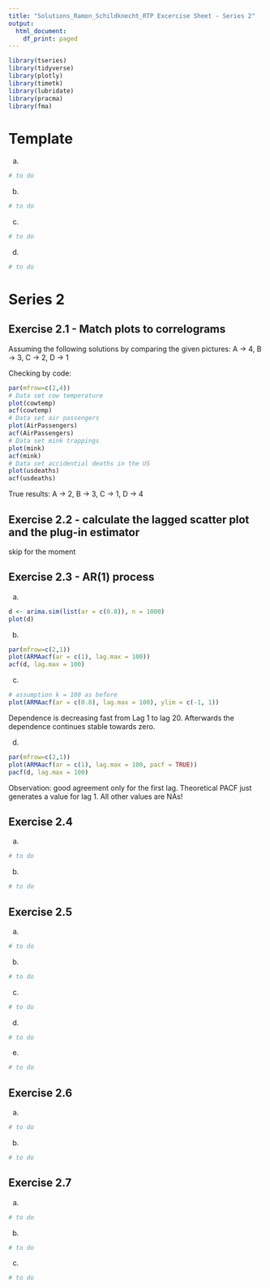 ```yaml
---
title: "Solutions_Ramon_Schildknecht_RTP Excercise Sheet - Series 2"
output:
  html_document:
    df_print: paged
---
```


```r
library(tseries)
library(tidyverse)
library(plotly)
library(timetk)
library(lubridate)
library(pracma)
library(fma)
```

# Template

a)

```r
# to do
```

b)

```r
# to do
```

c)

```r
# to do
```

d)

```r
# to do
```



# Series 2

## Exercise 2.1 - Match plots to correlograms

Assuming the following solutions by comparing the given pictures:
A -> 4, B -> 3, C -> 2, D -> 1 

Checking by code:

```r
par(mfrow=c(2,4))
# Data set cow temperature
plot(cowtemp)
acf(cowtemp)
# Data set air passengers
plot(AirPassengers)
acf(AirPassengers)
# Data set mink trappings
plot(mink)
acf(mink)
# Data set accidential deaths in the US
plot(usdeaths)
acf(usdeaths)
```

True results:
A -> 2, B -> 3, C -> 1, D -> 4


## Exercise 2.2 - calculate the lagged scatter plot and the plug-in estimator
skip for the moment




## Exercise 2.3 - AR(1) process

a)

```r
d <- arima.sim(list(ar = c(0.8)), n = 1000)
plot(d)
```

b)

```r
par(mfrow=c(2,1))
plot(ARMAacf(ar = c(1), lag.max = 100))
acf(d, lag.max = 100)
```

c)

```r
# assumption k = 100 as before
plot(ARMAacf(ar = c(0.8), lag.max = 100), ylim = c(-1, 1))
```

Dependence is decreasing fast from Lag 1 to lag 20. Afterwards the dependence continues stable towards zero. 

d)

```r
par(mfrow=c(2,1))
plot(ARMAacf(ar = c(1), lag.max = 100, pacf = TRUE))
pacf(d, lag.max = 100)
```

Observation: good agreement only for the first lag. Theoretical PACF just generates a value for lag 1. All other values are NAs!


## Exercise 2.4

a)

```r
# to do
```

b)

```r
# to do
```

## Exercise 2.5

a)

```r
# to do
```

b)

```r
# to do
```

c)

```r
# to do
```

d)

```r
# to do
```

e)

```r
# to do
```


## Exercise 2.6

a)

```r
# to do
```

b)

```r
# to do
```


## Exercise 2.7
a)

```r
# to do
```

b)

```r
# to do
```

c)

```r
# to do
```